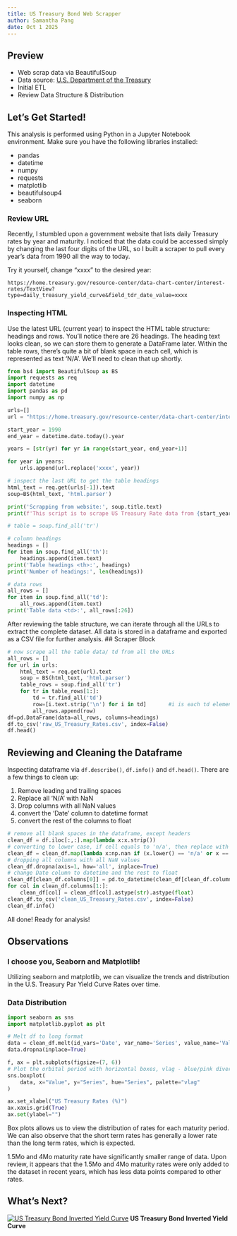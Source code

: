 ```yaml
---
title: US Treasury Bond Web Scrapper
author: Samantha Pang
date: Oct 1 2025
---
```


## Preview
* Web scrap data via BeautifulSoup
* Data source: [U.S. Department of the Treasury](https://home.treasury.gov/policy-issues/financing-the-government/interest-rate-statistics)
* Initial ETL
* Review Data Structure & Distribution

## Let's Get Started!
This analysis is performed using Python in a Jupyter Notebook environment.
Make sure you have the following libraries installed:

* pandas
* datetime
* numpy
* requests
* matplotlib
* beautifulsoup4
* seaborn

### Review URL
Recently, I stumbled upon a government website that lists daily Treasury rates by year and maturity. I noticed that the data could be accessed simply by changing the last four digits of the URL, so I built a scraper to pull every year’s data from 1990 all the way to today.

Try it yourself, change "xxxx" to the desired year: 

`https://home.treasury.gov/resource-center/data-chart-center/interest-rates/TextView?type=daily_treasury_yield_curve&field_tdr_date_value=xxxx`

### Inspecting HTML
Use the latest URL (current year) to inspect the HTML table structure: headings and rows. You’ll notice there are 26 headings. The heading text looks clean, so we can store them to generate a DataFrame later.
Within the table rows, there’s quite a bit of blank space in each cell, which is represented as text 'N/A'. We’ll need to clean that up shortly.

```python
from bs4 import BeautifulSoup as BS
import requests as req
import datetime
import pandas as pd
import numpy as np

urls=[]
url = "https://home.treasury.gov/resource-center/data-chart-center/interest-rates/TextView?type=daily_treasury_yield_curve&field_tdr_date_value=xxxx"

start_year = 1990
end_year = datetime.date.today().year

years = [str(yr) for yr in range(start_year, end_year+1)]

for year in years:
    urls.append(url.replace('xxxx', year))

# inspect the last URL to get the table headings
html_text = req.get(urls[-1]).text
soup=BS(html_text, 'html.parser')

print('Scrapping from website:', soup.title.text)
print(f'This script is to scrape US Treasury Rate data from {start_year} to {end_year}.')

# table = soup.find_all('tr') 

# column headings
headings = []
for item in soup.find_all('th'):
    headings.append(item.text)
print('Table headings <th>:', headings)
print('Number of headings:', len(headings))

# data rows
all_rows = []
for item in soup.find_all('td'):
    all_rows.append(item.text)
print('Table data <td>:', all_rows[:26])
```

After reviewing the table structure, we can iterate through all the URLs to extract the complete dataset. All data is stored in a dataframe and exported as a CSV file for further analysis.
## Scraper Block
```python
# now scrape all the table data/ td from all the URLs
all_rows = []
for url in urls:
    html_text = req.get(url).text
    soup = BS(html_text, 'html.parser')
    table_rows = soup.find_all('tr')               
    for tr in table_rows[1:]:
        td = tr.find_all('td')
        row=[i.text.strip('\n') for i in td]       #i is each td element, i.text is to find all text in that i, .strip to remove entries starts with \n
        all_rows.append(row)
df=pd.DataFrame(data=all_rows, columns=headings)
df.to_csv('raw_US_Treasury_Rates.csv', index=False)
df.head()
```

## Reviewing and Cleaning the Dataframe

Inspecting dataframe via `df.describe()`, `df.info()` and `df.head()`. There are a few things to clean up:

1. Remove leading and trailing spaces
2. Replace all 'N/A' with NaN
3. Drop columns with all NaN values
4. convert the 'Date' column to datetime format
5. convert the rest of the columns to float

```python
# remove all blank spaces in the dataframe, except headers
clean_df = df.iloc[:,:].map(lambda x:x.strip())
# converting to lower case, if cell equals to 'n/a', then replace with empty string
clean_df = clean_df.map(lambda x:np.nan if (x.lower() == 'n/a' or x =='') else x)
# dropping all columns with all NaN values
clean_df.dropna(axis=1, how='all', inplace=True)
# change Date column to datetime and the rest to float
clean_df[clean_df.columns[0]] = pd.to_datetime(clean_df[clean_df.columns[0]])
for col in clean_df.columns[1:]:
    clean_df[col] = clean_df[col].astype(str).astype(float)
clean_df.to_csv('clean_US_Treasury_Rates.csv', index=False)
clean_df.info()
```

All done! Ready for analysis!

## Observations
### I choose you, Seaborn and Matplotlib!

Utilizing seaborn and matplotlib, we can visualize the trends and distribution in the U.S. Treasury Par Yield Curve Rates over time.

### Data Distribution

```python
import seaborn as sns
import matplotlib.pyplot as plt

# Melt df to long format
data = clean_df.melt(id_vars='Date', var_name='Series', value_name='Value')
data.dropna(inplace=True)

f, ax = plt.subplots(figsize=(7, 6))
# Plot the orbital period with horizontal boxes, vlag - blue/pink diverging color palette
sns.boxplot(
    data, x="Value", y="Series", hue="Series", palette="vlag"
)

ax.set_xlabel("US Treasury Rates (%)")
ax.xaxis.grid(True)
ax.set(ylabel="")
```

Box plots allows us to view the distribution of rates for each maturity period.
We can also observe that the short term rates has generally a lower rate than the long term rates, which is expected.

1.5Mo and 4Mo maturity rate have significantly smaller range of data. Upon review, it appears that the 1.5Mo and 4Mo maturity rates were only added to the dataset in recent years, which has less data points compared to other rates. 

## What's Next?
[![US Treasury Bond Inverted Yield Curve](media/cell-5-output-1.png)](invertedYieldCurve.qmd)
**US Treasury Bond Inverted Yield Curve**